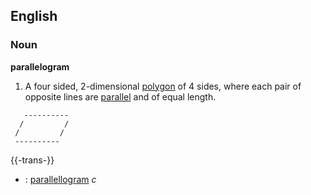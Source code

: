 ==English==
===Noun===
'''parallelogram'''

# A four sided, 2-dimensional [[polygon]] of 4 sides, where each pair of opposite lines are [[parallel]] and of equal length.

    ----------
   /         /
  /         /
  ----------


{{-trans-}}
*{{sv}}: [[parallellogram]] ''c''